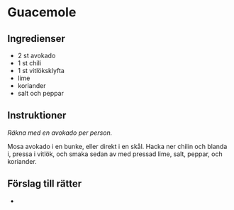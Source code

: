 
# Guacemole

## Ingredienser

- 2 st avokado
- 1 st chili
- 1 st vitlöksklyfta
- lime
- koriander
- salt och peppar

## Instruktioner

_Räkna med en avokado per person._

Mosa avokado i en bunke, eller direkt i en skål. Hacka ner chilin och blanda i, pressa i vitlök,
och smaka sedan av med pressad lime, salt, peppar, och koriander.

## Förslag till rätter

- <InternalRecipeLink
    path="jalapeno-popper-burgers"
    text="Jalapeño popper burgers"
  />
